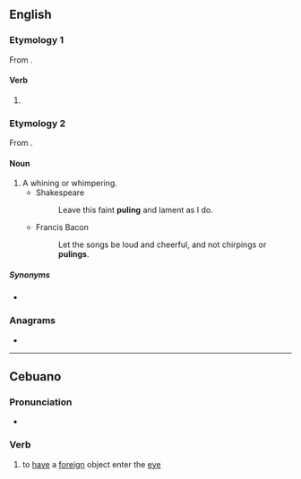 ==English==

===Etymology 1===
From {{af|en|pule|-ing}}.

====Verb====
{{head|en|verb form}}

# {{present participle of|pule|lang=en|nocat=1}}

===Etymology 2===
From {{af|en|pule|-ing}}.

====Noun====
{{en-noun}}

# A whining or whimpering.
#* Shakespeare
#*: Leave this faint '''puling''' and lament as I do.
#* Francis Bacon
#*: Let the songs be loud and cheerful, and not chirpings or '''pulings'''.

=====Synonyms=====
* {{l|en|mewling}}

===Anagrams===
* {{anagrams|en|a=gilnpu|plug in|plug-in|plugin}}

----

==Cebuano==

===Pronunciation===
* {{hyphenation|pu|ling|lang=ceb}}

===Verb===
{{head|ceb|verb}}

# to [[have]] a [[foreign]] object enter the [[eye]]